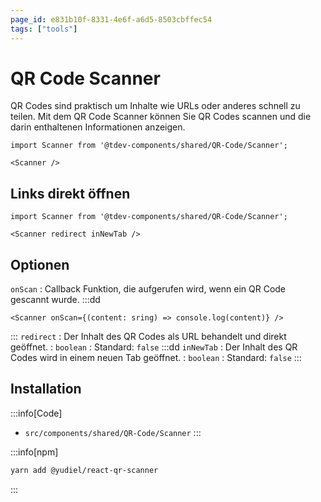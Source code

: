 ```yaml
---
page_id: e831b10f-8331-4e6f-a6d5-8503cbffec54
tags: ["tools"]
---
```



# QR Code Scanner

QR Codes sind praktisch um Inhalte wie URLs oder anderes schnell zu teilen. Mit dem QR Code Scanner können Sie QR Codes scannen und die darin enthaltenen Informationen anzeigen.

```mdx
import Scanner from '@tdev-components/shared/QR-Code/Scanner';

<Scanner />
```

<BrowserWindow>
    <Scanner />
</BrowserWindow>


## Links direkt öffnen

```mdx
import Scanner from '@tdev-components/shared/QR-Code/Scanner';

<Scanner redirect inNewTab />
```

<BrowserWindow>
    <Scanner redirect inNewTab />
</BrowserWindow>

## Optionen

`onScan`
: Callback Funktion, die aufgerufen wird, wenn ein QR Code gescannt wurde.
:::dd
```tsx
<Scanner onScan={(content: sring) => console.log(content)} />
```
:::
`redirect`
: Der Inhalt des QR Codes als URL behandelt und direkt geöffnet.
: `boolean`
: Standard: `false`
:::dd
`inNewTab`
: Der Inhalt des QR Codes wird in einem neuen Tab geöffnet.
: `boolean`
: Standard: `false`
:::
## Installation

:::info[Code]
- `src/components/shared/QR-Code/Scanner`
:::

:::info[npm]
```bash
yarn add @yudiel/react-qr-scanner
```
:::
